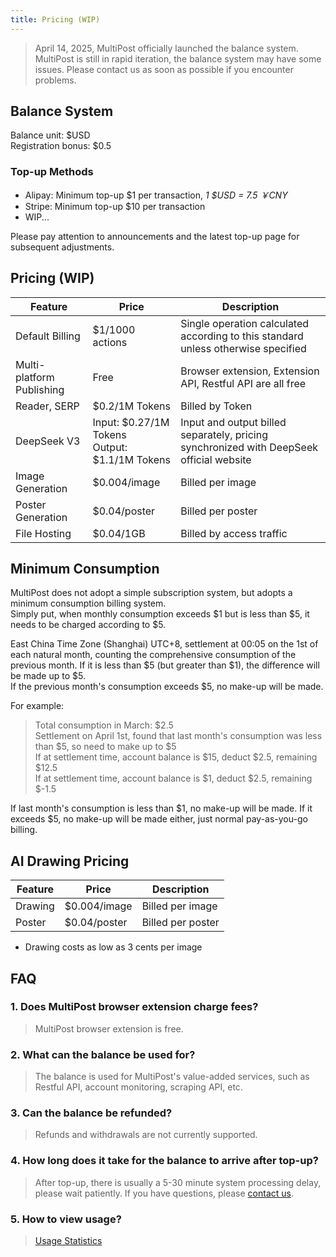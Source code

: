 ```yaml
---
title: Pricing (WIP)
---
```


> April 14, 2025, MultiPost officially launched the balance system.  
> MultiPost is still in rapid iteration, the balance system may have some issues. Please contact us as soon as possible if you encounter problems.

## Balance System
Balance unit: $USD  
Registration bonus: $0.5

### Top-up Methods
- Alipay: Minimum top-up $1 per transaction, *1 $USD = 7.5 ￥CNY*  
- Stripe: Minimum top-up $10 per transaction
- WIP...

Please pay attention to announcements and the latest top-up page for subsequent adjustments.  

## Pricing (WIP)

| Feature | Price | Description |
|---------|-------|-------------|
| Default Billing | $1/1000 actions | Single operation calculated according to this standard unless otherwise specified |
| Multi-platform Publishing | Free | Browser extension, Extension API, Restful API are all free |
| Reader, SERP | $0.2/1M Tokens | Billed by Token |
| DeepSeek V3 | Input: $0.27/1M Tokens<br/>Output: $1.1/1M Tokens | Input and output billed separately, pricing synchronized with DeepSeek official website |
| Image Generation | $0.004/image | Billed per image |
| Poster Generation | $0.04/poster | Billed per poster |
| File Hosting | $0.04/1GB | Billed by access traffic |

## Minimum Consumption
MultiPost does not adopt a simple subscription system, but adopts a minimum consumption billing system.  
Simply put, when monthly consumption exceeds $1 but is less than $5, it needs to be charged according to $5.

East China Time Zone (Shanghai) UTC+8, settlement at 00:05 on the 1st of each natural month, counting the comprehensive consumption of the previous month. If it is less than $5 (but greater than $1), the difference will be made up to $5.  
If the previous month's consumption exceeds $5, no make-up will be made.  

For example:
> Total consumption in March: $2.5  
> Settlement on April 1st, found that last month's consumption was less than $5, so need to make up to $5  
> If at settlement time, account balance is $15, deduct $2.5, remaining $12.5  
> If at settlement time, account balance is $1, deduct $2.5, remaining $-1.5  

If last month's consumption is less than $1, no make-up will be made. If it exceeds $5, no make-up will be made either, just normal pay-as-you-go billing.

## AI Drawing Pricing

| Feature | Price | Description |
|---------|-------|-------------|
| Drawing | $0.004/image | Billed per image |
| Poster | $0.04/poster | Billed per poster |

- Drawing costs as low as 3 cents per image

## FAQ
### 1. Does MultiPost browser extension charge fees?
> MultiPost browser extension is free.

### 2. What can the balance be used for?
> The balance is used for MultiPost's value-added services, such as Restful API, account monitoring, scraping API, etc.

### 3. Can the balance be refunded?
> Refunds and withdrawals are not currently supported.

### 4. How long does it take for the balance to arrive after top-up?
> After top-up, there is usually a 5-30 minute system processing delay, please wait patiently. If you have questions, please [contact us](/docs/user-guide/contact-us).

### 5. How to view usage?
> [Usage Statistics](https://multipage.app/dashboard/settings/credit-and-usage) 